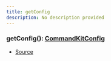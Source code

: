 ```yaml
---
title: getConfig
description: No description provided
---
```


### getConfig(): [CommandKitConfig](/docs/types/CommandKitConfig)

- [Source](https://github.com/underctrl-io/commandkit/blob/f8cc07d11d2ae5ed7f529adff1649936223e27b2/packages/commandkit/src/config.ts#L52)
